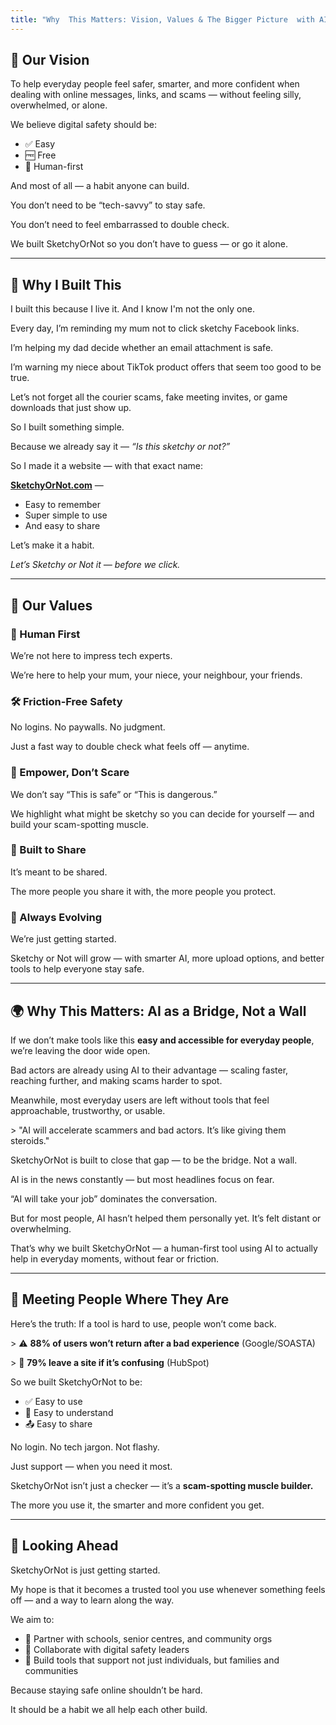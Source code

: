```yaml
---
title: "Why  This Matters: Vision, Values & The Bigger Picture  with AI "
---
```


## 🔭 Our Vision

To help everyday people feel safer, smarter, and more confident when dealing with online messages, links, and scams — without feeling silly, overwhelmed, or alone.

We believe digital safety should be:

- ✅ Easy
- 🆓 Free
- 🫶 Human-first

And most of all — a habit anyone can build.

You don’t need to be “tech-savvy” to stay safe.

You don’t need to feel embarrassed to double check.

We built SketchyOrNot so you don’t have to guess — or go it alone.

---

## 🌱 Why I Built This

I built this because I live it. And I know I'm not the only one.

Every day, I’m reminding my mum not to click sketchy Facebook links.

I’m helping my dad decide whether an email attachment is safe.

I’m warning my niece about TikTok product offers that seem too good to be true.

Let’s not forget all the courier scams, fake meeting invites, or game downloads that just show up.

So I built something simple.

Because we already say it — _“Is this sketchy or not?”_

So I made it a website — with that exact name:

[**SketchyOrNot.com**](http://SketchyOrNot.com) —

- Easy to remember
- Super simple to use
- And easy to share

Let’s make it a habit.

_Let’s Sketchy or Not it — before we click._

---

## 🧭 Our Values

### 💬 Human First

We’re not here to impress tech experts.

We’re here to help your mum, your niece, your neighbour, your friends.

### 🛠 Friction-Free Safety

No logins. No paywalls. No judgment.

Just a fast way to double check what feels off — anytime.

### 🧠 Empower, Don’t Scare

We don’t say “This is safe” or “This is dangerous.”

We highlight what might be sketchy so you can decide for yourself — and build your scam-spotting muscle.

### 🤝 Built to Share

It’s meant to be shared.

The more people you share it with, the more people you protect.

### 🧬 Always Evolving

We’re just getting started.

Sketchy or Not will grow — with smarter AI, more upload options, and better tools to help everyone stay safe.

---

## 🌍 Why This Matters: AI as a Bridge, Not a Wall

If we don’t make tools like this **easy and accessible for everyday people**, we’re leaving the door wide open.

Bad actors are already using AI to their advantage — scaling faster, reaching further, and making scams harder to spot.

Meanwhile, most everyday users are left without tools that feel approachable, trustworthy, or usable.

\> "AI will accelerate scammers and bad actors. It’s like giving them steroids."

SketchyOrNot is built to close that gap — to be the bridge. Not a wall.

AI is in the news constantly — but most headlines focus on fear.

“AI will take your job” dominates the conversation.

But for most people, AI hasn’t helped them personally yet. It’s felt distant or overwhelming.

That’s why we built SketchyOrNot — a human-first tool using AI to actually help in everyday moments, without fear or friction.

---

## 👥 Meeting People Where They Are

Here’s the truth: If a tool is hard to use, people won’t come back.

\> ⚠️ **88% of users won’t return after a bad experience** (Google/SOASTA)

\> 🔁 **79% leave a site if it’s confusing** (HubSpot)

So we built SketchyOrNot to be:

- ✅ Easy to use
- 🧠 Easy to understand
- 📤 Easy to share

No login. No tech jargon. Not flashy. 

Just support — when you need it most.

SketchyOrNot isn’t just a checker — it’s a **scam-spotting muscle builder.**

The more you use it, the smarter and more confident you get.

---

## 🔮 Looking Ahead

SketchyOrNot is just getting started.

My hope is that it becomes a trusted tool you use whenever something feels off — and a way to learn along the way.

We aim to:

- 🏫 Partner with schools, senior centres, and community orgs
- 🤝 Collaborate with digital safety leaders
- 🧰 Build tools that support not just individuals, but families and communities

Because staying safe online shouldn’t be hard.

It should be a habit we all help each other build.